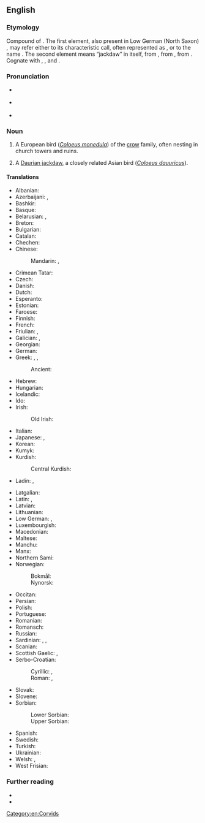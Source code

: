 ==English==
{{wikipedia}}

===Etymology===
Compound of {{compound|en|jack|daw}}. The first element, also present in Low German (North Saxon) {{m|nds|Jöker||jackdaw}}, may refer either to its characteristic call, often represented as {{m|en|tchak-tchak}}, or to the name {{m|en|Jack}}. The second element means “jackdaw” in itself, from {{etyl|ang|en}} {{m|ang|dawe|dāwe}}, from {{der|en|gem-pro|*dēhǭ}}, from {{etyl|ine-pro|en}} {{m|ine-pro|*dʰēk-||a daw, starling, thrush, similar birds}}. Cognate with {{cog|prg|doacke||starling}}, {{cog|la|faccilāre||the sound or timbre of the thrush}}, and {{cog|de|Dohle||jackdaw}}.

===Pronunciation===
* {{a|UK}} {{IPA|en|/ˈdʒækˌdɔː/}}
* {{a|GenAM}} {{IPA|en|/ˈdʒækˌdɔ/|/ˈdʒækˌdɑ/}}
* {{hyphenation|en|jack|daw}}

===Noun===
{{en-noun}}

# A European bird (''[[Coloeus monedula]]'') of the [[crow]] family, often nesting in church towers and ruins. <!-- modified Webster 1913 definition -->
#: {{syn|en|daw|western jackdaw|Eurasian jackdaw|European jackdaw}}
# A [[Daurian jackdaw]], a closely related Asian bird (''[[Coloeus dauuricus]]'').

====Translations====
{{trans-top|''Coloeus monedula''}}
* Albanian: {{t+|sq|galë|f}}
* Azerbaijani: {{t+|az|dolaşa}}, {{t|az|zağça}}
* Bashkir: {{t|ba|сәүкә}}
* Basque: {{t|eu|bele txiki}}
* Belarusian: {{t|be|ка́ўка|f}}, {{t|be|га́лка|f}}
* Breton: {{t|br|kavan-tour}}
* Bulgarian: {{t+|bg|ча́вка|f}}
* Catalan: {{t+|ca|gralla|f}}
* Chechen: {{t|ce|човка}}
* Chinese:
*: Mandarin: {{t+|cmn|寒鴉}}, {{t+|cmn|寒鸦|tr=hányā}}
* Crimean Tatar: {{t|crh|çavke}}
* Czech: {{t+|cs|kavka|f}}
* Danish: {{t+|da|allike|c}}
* Dutch: {{t+|nl|kauw|m}}
* Esperanto: {{t|eo|monedo}}
* Estonian: {{t|et|hakk}}
* Faroese: {{t|fo|rókur|m}}
* Finnish: {{t+|fi|naakka}}
* French: {{t+|fr|choucas|m}}
* Friulian: {{t|fur|cornete}}, {{t|fur|çore cenerine}}
* Galician: {{t|gl|gralla cereixeira}}, {{t+|gl|gralla|f}}
* Georgian: {{t|ka|ჭკა}}
* German: {{t+|de|Dohle|f}}
* Greek: {{t+|el|κάργια}}, {{t+|el|καρακάξα|f}}, {{t+|el|καλιακούδα|f}}
*: Ancient: {{t|grc|κολοιός|m}}
* Hebrew: {{t|he|קאק|m|tr=ka'ák}}
* Hungarian: {{t+|hu|csóka}}
* Icelandic: {{t+|is|dvergkráka|f}}
* Ido: {{t+|io|chuvo}}
* Irish: {{t|ga|cág|m}}
*: Old Irish: {{t|sga|caóc|f}}
* Italian: {{t+|it|taccola|f}}
* Japanese: {{t|ja|ニシコクマルガラス|tr=nishikokumarugarasu}}, {{t|ja|コクマルガラス|tr=kokumarugarasu}}
* Korean: {{t+|ko|갈까마귀}}
* Kumyk: {{t|kum|жагъа}}
* Kurdish:
*: Central Kurdish: {{t|ckb|قەلەڕەشە}}
* Ladin: {{t|lld|agacion}}, {{t|lld|cornacia}}
{{trans-mid}}
* Latgalian: {{t|ltg|čāguons|m}}
* Latin: {{t|la|monēdula|f}}, {{t|la|grāculus|m}}
* Latvian: {{t+|lv|kovārnis|m}}
* Lithuanian: {{t+|lt|kuosa|f}}
* Low German: {{t|nds|Dohl|f}}, {{t|nds|Krickelkreih|f}}
* Luxembourgish: {{t|lb|Steekueb|m}}
* Macedonian: {{t|mk|чавка|f}}
* Maltese: {{t|mt|ċawla|f}}
* Manchu: {{t|mnc|ᡨᠠᠩᡤᡡᡥᠠ}}
* Manx: {{t|gv|caaig doo-chassagh|m}}
* Northern Sami: {{t|se|toardnagájon}}
* Norwegian:
*: Bokmål: {{t+|nb|kaie|m|f}}
*: Nynorsk: {{t|nn|kaie|f}}
* Occitan: {{t|oc|gralhon}}
* Persian: {{t+|fa|زاغچه|tr=zāγče}}
* Polish: {{t+|pl|kawka|f}}
* Portuguese: {{t|pt|gralha de nuca cinzenta}}
* Romanian: {{t+|ro|stăncuță|f}}
* Romansch: {{t|rm|tulaun (curnagl grisch)}}
* Russian: {{t+|ru|га́лка|f}}
* Sardinian: {{t|sc|tàccula}}, {{t|sc|carroga}}, {{t|sc|carroghedda}}
* Scanian: {{t|gmq-scy|alika}}
* Scottish Gaelic: {{t|gd|cadhag|f}}, {{t|gd|cathag|f}}
* Serbo-Croatian:
*: Cyrillic: {{t|sh|ча̑вка|f}}, {{t|sh|чавче|f}} {{qualifier|diminutive form}}
*: Roman: {{t+|sh|čȃvka|f}}, {{t|sh|čavče|f}} {{qualifier|diminutive form}}
* Slovak: {{t|sk|kavka|f}}
* Slovene: {{t+|sl|kavka|f}}
* Sorbian:
*: Lower Sorbian: {{t|dsb|kawka|f}}
*: Upper Sorbian: {{t|hsb|kawka|f}}
* Spanish: {{t+|es|grajilla|f}}
* Swedish: {{t+|sv|kaja|c}}
* Turkish: {{t+|tr|küçük karga}}
* Ukrainian: {{t+|uk|га́лка|f}}
* Welsh: {{t|cy|jac-y-do|m}}, {{t|cy|jac-do|m}}
* West Frisian: {{t|fy|ka}}
{{trans-bottom}}

{{trans-see|''Coloeus dauuricus''|Daurian jackdaw}}

===Further reading===
* {{R:Lexico}}
* {{R:Merriam-Webster}}

[[Category:en:Corvids]]